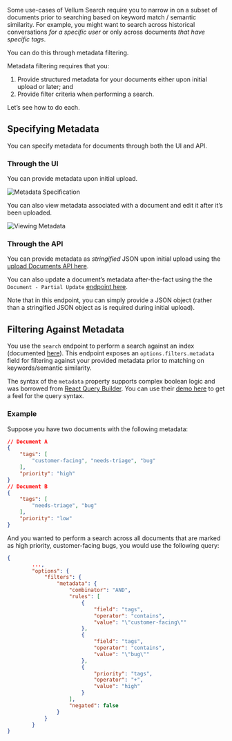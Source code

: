 Some use-cases of Vellum Search require you to narrow in on a subset of documents prior to searching based on keyword match / semantic similarity. For example, you might want to search across historical conversations *for a specific user* or only across documents *that have specific tags*.

You can do this through metadata filtering.

Metadata filtering requires that you:

1. Provide structured metadata for your documents either upon initial upload or later; and
2. Provide filter criteria when performing a search.

Let’s see how to do each.

## Specifying Metadata

You can specify metadata for documents through both the UI and API.

### Through the UI

You can provide metadata upon initial upload.

![Metadata Specification](https://vellum-ai.notion.site/image/https%3A%2F%2Fs3-us-west-2.amazonaws.com%2Fsecure.notion-static.com%2F955d22b3-ead0-463a-af5e-e6920e2b7965%2F2023-08-09_20-37-19.png?table=block&id=6bccd33f-158a-4a97-af96-027a34b156d4&spaceId=71c05e3e-272b-4acf-9889-90a304d95d06&width=1730&userId=&cache=v2)

You can also view metadata associated with a document and edit it after it’s been uploaded.

![Viewing Metadata](https://vellum-ai.notion.site/image/https%3A%2F%2Fs3-us-west-2.amazonaws.com%2Fsecure.notion-static.com%2F0a793316-12e2-40b9-92c3-d285a3ce9740%2F2023-08-09_20-39-15.png?table=block&id=dd4e97dd-a76e-4402-bb86-3e9935f3a125&spaceId=71c05e3e-272b-4acf-9889-90a304d95d06&width=1730&userId=&cache=v2)

### Through the API

You can provide metadata as *stringified* JSON upon initial upload using the [upload Documents API here](https://docs.vellum.ai/api-reference/documents/upload).

You can also update a document’s metadata after-the-fact using the the `Document - Partial Update` [endpoint here](https://docs.vellum.ai/api-reference/documents/partial-update).

Note that in this endpoint, you can simply provide a JSON object (rather than a stringified JSON object as is required during initial upload).

## Filtering Against Metadata

You use the `search` endpoint to perform a search against an index (documented [here](https://docs.vellum.ai/api-reference/search)). This endpoint exposes an `options.filters.metadata` field for filtering against your provided metadata prior to matching on keywords/semantic similarity.

The syntax of the `metadata` property supports complex boolean logic and was borrowed from [React Query Builder](https://react-querybuilder.js.org/). You can use their [demo here](https://react-querybuilder.js.org/demo#addRuleToNewGroups=false&autoSelectField=true&autoSelectOperator=true&debugMode=false&disabled=false&enableDragAndDrop=false&independentCombinators=false&justifiedLayout=false&listsAsArrays=false&parseNumbers=false&resetOnFieldChange=true&resetOnOperatorChange=false&showBranches=false&showCloneButtons=false&showCombinatorsBetweenRules=false&showLockButtons=false&showNotToggle=false&validateQuery=false) to get a feel for the query syntax.

### Example

Suppose you have two documents with the following metadata:

```json
// Document A
{
	"tags": [
		"customer-facing", "needs-triage", "bug"
	],
	"priority": "high"
}
// Document B
{
	"tags": [
		"needs-triage", "bug"
	],
	"priority": "low"
}
```

And you wanted to perform a search across all documents that are marked as high priority, customer-facing bugs, you would use the following query:

```json
{
		...,
		"options": {
			"filters": {
				"metadata": {
					"combinator": "AND",
					"rules": [
						{
							"field": "tags",
							"operator": "contains",
							"value": "\"customer-facing\""
						},
						{
							"field": "tags",
							"operator": "contains",
							"value": "\"bug\""
						},
						{
							"priority": "tags",
							"operator": "+",
							"value": "high"
						}
					],
					"negated": false
				}
			}
		}
}
```